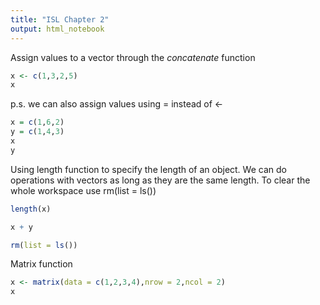 ```yaml
---
title: "ISL Chapter 2"
output: html_notebook
---
```

Assign values to a vector through the *concatenate* function

```r
x <- c(1,3,2,5)
x
```


p.s. we can also assign values using = instead of <-

```r
x = c(1,6,2)
y = c(1,4,3)
x
y
```

Using length function to specify the length of an object. We can do operations with vectors as long as they are the same length. To clear the whole workspace use rm(list = ls())


```r
length(x)

x + y

rm(list = ls())
```

Matrix function

```r
x <- matrix(data = c(1,2,3,4),nrow = 2,ncol = 2)
x
```

